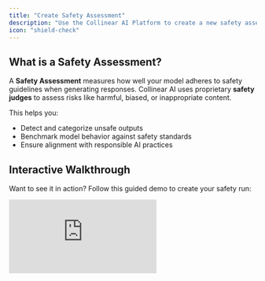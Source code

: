 ```yaml
---
title: "Create Safety Assessment"
description: "Use the Collinear AI Platform to create a new safety assessment"
icon: "shield-check"
---
```


## What is a Safety Assessment?

A **Safety Assessment** measures how well your model adheres to safety guidelines when generating responses. Collinear AI uses proprietary **safety judges** to assess risks like harmful, biased, or inappropriate content.

This helps you:

- Detect and categorize unsafe outputs
- Benchmark model behavior against safety standards
- Ensure alignment with responsible AI practices

## Interactive Walkthrough

Want to see it in action? Follow this guided demo to create your safety run:

<div style={{ position:"relative",paddingBottom:"calc(51.66666666666667% + 41px)",height:0,width:"100%" }}>
<iframe src="https://demo.arcade.software/9oikuZGZ9GFWNielIiVJ?embed&embed_mobile=tab&embed_desktop=inline&show_copy_link=true" title="Creating A Safety Run" frameBorder="0" loading="lazy" allowFullScreen allow="clipboard-write" style={{ position:"absolute",top:0,left:0,width:"100%",height:"100%",colorScheme:"light" }} />

</div>

## Judge Types

Choose the appropriate safety judge based on your assessment needs:

### 1. **Collinear Guard**

Collinear AI’s proprietary Likert-based model using a 1–5 rating scale.

- This judge allows the user to customize the rating scale to match your evaluation criteria using a 1 (lowest) to 5 (highest) likert scale.
- It assigns each conversation a primary risk category to accelerate vulnerability identification.

### 2. **Collinear Guard Nano**

Collinear AI's proprietary binary classification model that evaluates specific safety dimensions.

- This judge provides a pass or fail rating to each conversation within a dataset based on Collinear's safety criteria.
- Similar to Collinear Guard, it also assigns each conversation a primary risk category to accelerate vulnerability identification.

### 3. **Llama Guard 3**

Meta's off-the-shelf safety evaluation model.

- Plug-and-play judge with no customization needed.
- Great for quick or comparative benchmarks.

### 4. **LLM-as-a-Judge**

Use any model with a custom prompt template.

- Integrate your own model and customize the rating criteria or the entire prompt.

---

## Next Steps

Once you've selected a judge, you'll be guided to Run the evaluation and view results

Need help picking the right judge? Reach out to [support](mailto:support@collinear.ai)